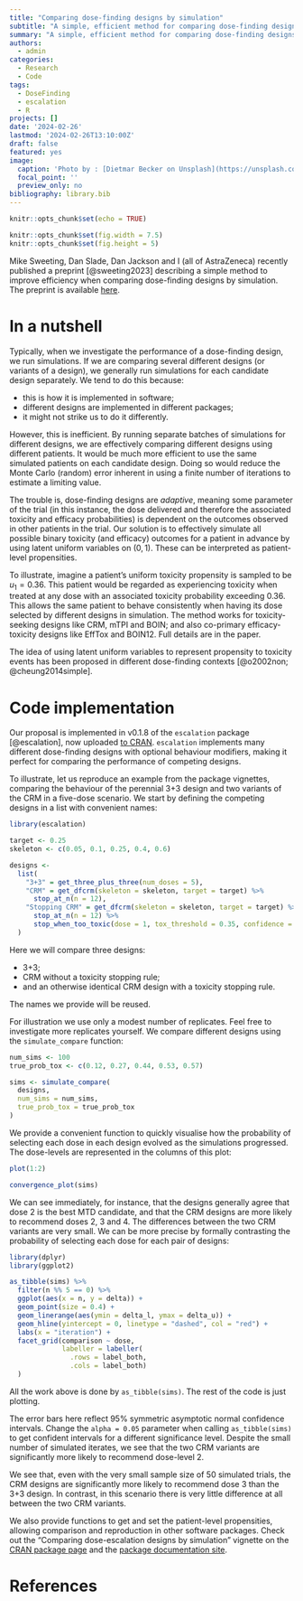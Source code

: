 ```yaml
---
title: "Comparing dose-finding designs by simulation"
subtitle: "A simple, efficient method for comparing dose-finding designs described in preprint and implemented in escalation v0.1.8"
summary: "A simple, efficient method for comparing dose-finding designs described in preprint and implemented in escalation v0.1.8"
authors: 
  - admin
categories:
  - Research
  - Code
tags:
  - DoseFinding
  - escalation
  - R
projects: []
date: '2024-02-26'
lastmod: '2024-02-26T13:10:00Z'
draft: false
featured: yes
image:
  caption: 'Photo by : [Dietmar Becker on Unsplash](https://unsplash.com/photos/two-cars-in-front-of-shutter-doors-8Zt0xOOK4nI)'
  focal_point: ''
  preview_only: no
bibliography: library.bib
---
```


```r
knitr::opts_chunk$set(echo = TRUE)

knitr::opts_chunk$set(fig.width = 7.5)
knitr::opts_chunk$set(fig.height = 5)
```

Mike Sweeting, Dan Slade, Dan Jackson and I (all of AstraZeneca) recently published a preprint [@sweeting2023] describing a simple method to improve efficiency when comparing dose-finding designs by simulation.
The preprint is available [here](https://arxiv.org/abs/2402.15460).

# In a nutshell
Typically, when we investigate the performance of a dose-finding design, we run simulations.
If we are comparing several different designs (or variants of a design), we generally run simulations for each candidate design separately.
We tend to do this because:

- this is how it is implemented in software;
- different designs are implemented in different packages;
- it might not strike us to do it differently.

However, this is inefficient.
By running separate batches of simulations for different designs, we are effectively comparing different designs using different patients. 
It would be much more efficient to use the same simulated patients on each candidate design.
Doing so would reduce the Monte Carlo (random) error inherent in using a finite number of iterations to estimate a limiting value.

The trouble is, dose-finding designs are _adaptive_, meaning some parameter of the trial (in this instance, the dose delivered and therefore the associated toxicity and efficacy probabilities) is dependent on the outcomes observed in other patients in the trial.
Our solution is to effectively simulate all possible binary toxicity (and efficacy) outcomes for a patient in advance by using latent uniform variables on $(0, 1)$.
These can be interpreted as patient-level propensities.

To illustrate, imagine a patient's uniform toxicity propensity is sampled to be $u_1 = 0.36$.
This patient would be regarded as experiencing toxicity when treated at any dose with an associated toxicity probability exceeding 0.36.
This allows the same patient to behave consistently when having its dose selected by different designs in simulation.
The method works for toxicity-seeking designs like CRM, mTPI and BOIN; and also co-primary efficacy-toxicity designs like EffTox and BOIN12. 
Full details are in the paper.

The idea of using latent uniform variables to represent propensity to toxicity events has been proposed in different dose-finding contexts [@o2002non; @cheung2014simple].

# Code implementation

Our proposal is implemented in v0.1.8 of the `escalation` package [@escalation], now uploaded [to CRAN](https://cran.r-project.org/package=escalation).
`escalation` implements many different dose-finding designs with optional behaviour modifiers, making it perfect for comparing the performance of competing designs.

To illustrate, let us reproduce an example from the package vignettes, comparing the behaviour of the perennial 3+3 design and two variants of the CRM in a five-dose scenario.
We start by defining the competing designs in a list with convenient names:

```r
library(escalation)

target <- 0.25
skeleton <- c(0.05, 0.1, 0.25, 0.4, 0.6)

designs <- 
  list(
    "3+3" = get_three_plus_three(num_doses = 5),
    "CRM" = get_dfcrm(skeleton = skeleton, target = target) %>%
      stop_at_n(n = 12),
    "Stopping CRM" = get_dfcrm(skeleton = skeleton, target = target) %>%
      stop_at_n(n = 12) %>%
      stop_when_too_toxic(dose = 1, tox_threshold = 0.35, confidence = 0.8)
  )
```

Here we will compare three designs: 

* 3+3; 
* CRM without a toxicity stopping rule; 
* and an otherwise identical CRM design with a toxicity stopping rule.

The names we provide will be reused.

For illustration we use only a modest number of replicates.
Feel free to investigate more replicates yourself.
We compare different designs using the `simulate_compare` function:

```r
num_sims <- 100
true_prob_tox <- c(0.12, 0.27, 0.44, 0.53, 0.57)

sims <- simulate_compare(
  designs, 
  num_sims = num_sims, 
  true_prob_tox = true_prob_tox
)
```

We provide a convenient function to quickly visualise how the probability of selecting each dose in each design evolved as the simulations progressed.
The dose-levels are represented in the columns of this plot:

```r
plot(1:2)
```


```r
convergence_plot(sims)
```

We can see immediately, for instance, that the designs generally agree that dose 2 is the best MTD candidate, and that the CRM designs are more likely to recommend doses 2, 3 and 4.
The differences between the two CRM variants are very small.
We can be more precise by formally contrasting the probability of selecting each dose for each pair of designs:

```r
library(dplyr)
library(ggplot2)

as_tibble(sims) %>% 
  filter(n %% 5 == 0) %>%
  ggplot(aes(x = n, y = delta)) +
  geom_point(size = 0.4) +
  geom_linerange(aes(ymin = delta_l, ymax = delta_u)) +
  geom_hline(yintercept = 0, linetype = "dashed", col = "red") +
  labs(x = "iteration") +
  facet_grid(comparison ~ dose,
             labeller = labeller(
               .rows = label_both,
               .cols = label_both)
  )
```

All the work above is done by `as_tibble(sims)`.
The rest of the code is just plotting.

The error bars here reflect 95% symmetric asymptotic normal confidence intervals.
Change the `alpha = 0.05` parameter when calling `as_tibble(sims)` to get confident intervals for a different significance level.
Despite the small number of simulated iterates, we see that the two CRM variants are significantly more likely to recommend dose-level 2.

We see that, even with the very small sample size of 50 simulated trials, the CRM designs are significantly more likely to recommend dose 3 than the 3+3 design.
In contrast, in this scenario there is very little difference at all between the two CRM variants.

We also provide functions to get and set the patient-level propensities, allowing comparison and reproduction in other software packages.
Check out the "Comparing dose-escalation designs by simulation" vignette on the [CRAN package page](https://cran.r-project.org/package=escalation) and the [package documentation site](https://brockk.github.io/escalation/).


# References

